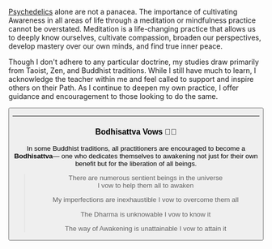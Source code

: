 <Breadcrumbs text="Back to My Work" href="/work/spiritual" />

<Heading level="h1" text="Meditation: The Path to Awakening" />

[Psychedelics](/work/psychedelics) alone are not a panacea. The importance of cultivating Awareness in all areas of life through a meditation or mindfulness practice cannot be overstated. Meditation is a life-changing practice that allows us to deeply know ourselves, cultivate compassion, broaden our perspectives, develop mastery over our own minds, and find true inner peace.

Though I don't adhere to any particular doctrine, my studies draw primarily from Taoist, Zen, and Buddhist traditions. While I still have much to learn, I acknowledge the teacher within me and feel called to support and inspire others on their Path. As I continue to deepen my own practice, I offer guidance and encouragement to those looking to do the same.

<Button
  action="schedule"
  text="Schedule 30 Minutes"
  link="https://calendly.com/rootedvision/30"
/>

---

### Bodhisattva Vows 🙏🏼

In some Buddhist traditions, all practitioners are encouraged to become a **Bodhisattva**— one who dedicates themselves to awakening not just for their own benefit but for the liberation of all beings.

> There are numerous sentient beings in the universe  
> I vow to help them all to awaken
>
> My imperfections are inexhaustible
> I vow to overcome them all
>
> The Dharma is unknowable
> I vow to know it
>
> The way of Awakening is unattainable
> I vow to attain it
